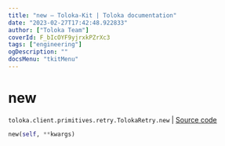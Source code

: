 ```yaml
---
title: "new — Toloka-Kit | Toloka documentation"
date: "2023-02-27T17:42:48.922833"
author: ["Toloka Team"]
coverId: F_bIcOYF9yjrxkPZrXc3
tags: ["engineering"]
ogDescription: ""
docsMenu: "tkitMenu"
---
```


# new
`toloka.client.primitives.retry.TolokaRetry.new` | [Source code](https://github.com/Toloka/toloka-kit/blob/v1.1.4/src/client/primitives/retry.py#L60)

```python
new(self, **kwargs)
```